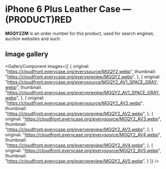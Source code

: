 
# iPhone 6 Plus Leather Case — (PRODUCT)RED

<Callout type='info' emoji='👉🏻'>**MGQY2ZM** is an order number for this product, used for search engines, auction websites and such.</Callout>

## Image gallery

<GalleryComponent
    images={[
      {
        original: "https://cloudfront.everycase.org/everysource/MGQY2.webp",
        thumbnail: "https://cloudfront.everycase.org/everypreview/MGQY2.webp",
      },
      {
        original: "https://cloudfront.everycase.org/everysource/MGQY2_AV1_SPACE_GRAY.webp",
        thumbnail: "https://cloudfront.everycase.org/everypreview/MGQY2_AV1_SPACE_GRAY.webp",
      },
      {
        original: "https://cloudfront.everycase.org/everysource/MGQY2_AV2.webp",
        thumbnail: "https://cloudfront.everycase.org/everypreview/MGQY2_AV2.webp",
      },
      {
        original: "https://cloudfront.everycase.org/everysource/MGQY2_AV3.webp",
        thumbnail: "https://cloudfront.everycase.org/everypreview/MGQY2_AV3.webp",
      },
      {
        original: "https://cloudfront.everycase.org/everysource/MGQY2_AV4.webp",
        thumbnail: "https://cloudfront.everycase.org/everypreview/MGQY2_AV4.webp",
      },
      {
        original: "https://cloudfront.everycase.org/everysource/MGQY2_AV5.webp",
        thumbnail: "https://cloudfront.everycase.org/everypreview/MGQY2_AV5.webp",
      }
    ]}
  />
